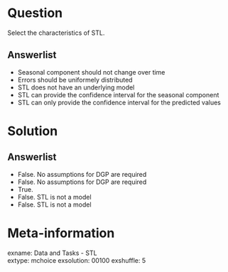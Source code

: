 Question
========

Select the characteristics of STL.

Answerlist
----------

*  Seasonal component should not change over time 
*  Errors should be uniformely distributed
*  STL does not have an underlying model
*  STL can provide the confidence interval for the seasonal component
*  STL can only provide the confidence interval for the predicted values

Solution
========

Answerlist
----------

*  False. No assumptions for DGP are required
*  False. No assumptions for DGP are required		
*  True. 
*  False. STL is not a model
*  False. STL is not a model


Meta-information
================
exname: Data and Tasks - STL    
extype: mchoice
exsolution: 00100
exshuffle: 5

